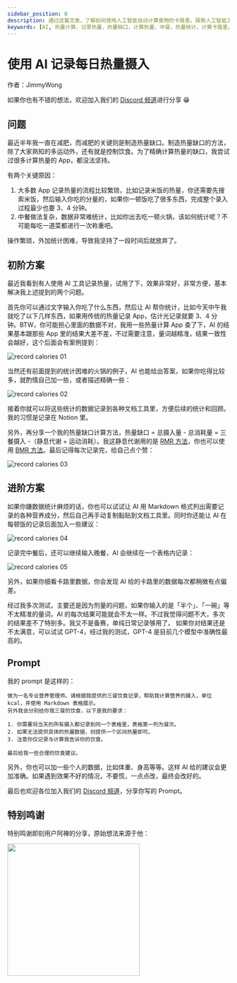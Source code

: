 ```yaml
---
sidebar_position: 0
description: 通过这篇文章，了解如何使用人工智能自动计算食物的卡路里。探索人工智能工具如何帮助您准确跟踪卡路里摄入量，即使是像火锅这样复杂的中式菜肴也不在话下。告别繁琐的手动输入，迎接轻松的卡路里计算。开始您的健康生活之旅吧。
keywords: [AI, 热量计算，记录热量，热量缺口，计算热量，中餐，热量统计，计算卡路里，记录卡路里，健康生活，饮食控制，减肥，计算工具，计算应用，PoleStar Chat, RMR, BMR]
---
```


# 使用 AI 记录每日热量摄入


作者：JimmyWong

如果你也有不错的想法，欢迎加入我们的 [Discord 频道](https://discord.gg/B7Z7wjuUPg)进行分享 😁

## 问题

最近半年我一直在减肥，而减肥的关键则是制造热量缺口。制造热量缺口的方法，除了大家熟知的多运动外，还有就是控制饮食。为了精确计算热量的缺口，我尝试过很多计算热量的 App，都没法坚持。

有两个关键原因：

1. 大多数 App 记录热量的流程比较繁琐，比如记录米饭的热量，你还需要先搜索米饭，然后输入你吃的分量的，如果你一顿饭吃了很多东西，完成整个录入过程最少也要 3、4 分钟。
2. 中餐做法复杂，数据非常难统计，比如你出去吃一顿火锅，该如何统计呢？不可能每吃一道菜都进行一次称重吧。

操作繁琐，外加统计困难，导致我坚持了一段时间后就放弃了。

## 初阶方案

最近我看到有人使用 AI 工具记录热量，试用了下，效果非常好，非常方便，基本解决我上述提到的两个问题。

首先你可以通过文字输入你吃了什么东西，然后让 AI 帮你统计，比如今天中午我就吃了以下几样东西，如果用传统的热量记录 App，估计光记录就要 3、4 分钟。BTW，你可能担心里面的数据不对，我用一些热量计算 App 查了下，AI 的结果基本跟那些 App 里的结果大差不差，不过需要注意，量词越精准，结果一致性会越好，这个后面会有案例提到：

![record calories 01](../assets/img/record-calories-01.png)

当然还有前面提到的统计困难的火锅的例子，AI 也能给出答案，如果你吃得比较多，就酌情自己加一些，或者描述精确一些：

![record calories 02](../assets/img/record-calories-02.png)

接着你就可以将这些统计的数据记录到各种文档工具里，方便后续的统计和回顾。我的习惯是记录在 Notion 里。

另外，再分享一个我的热量缺口计算方法，热量缺口 = 总摄入量 - 总消耗量 = 三餐摄入 -（静息代谢 + 运动消耗）。我这静息代谢用的是 [RMR 方法](https://purecalculators.com/zh-CN/rmr-resting-metabolic-rate-calculator)，你也可以使用 [BMR 方法](https://purecalculators.com/zh-CN/bmr-calculator)。最后记得每次记录完，给自己点个赞：

![record calories 03](../assets/img/record-calories-03.png)

## 进阶方案

如果你嫌数据统计麻烦的话，你也可以试试让 AI 用 Markdown 格式列出需要记录的各种营养成分，然后自己再手动复制黏贴到文档工具里。同时你还能让 AI 在每顿饭的记录后面加入一些建议：

![record calories 04](../assets/img/record-calories-04.png)

记录完中餐后，还可以继续输入晚餐，AI 会继续在一个表格内记录：

![record calories 05](../assets/img/record-calories-05.png)

另外，如果你细看卡路里数据，你会发现 AI 给的卡路里的数据每次都稍微有点偏差。

经过我多次测试，主要还是因为剂量的问题，如果你输入的是「半个」、「一碗」等不太精准的量词，AI 的每次结果可能就会不太一样。不过我觉得问题不大，多次的结果差不了特别多。我又不是备赛，单纯日常记录够用了。
如果你对结果还是不太满意，可以试试 GPT-4，经过我的测试，GPT-4 是目前几个模型中准确性最高的。

## Prompt

我的 prompt 是这样的：

```
做为一名专业营养管理师。请根据我提供的三餐饮食记录，帮助我计算营养的摄入，单位 kcal，并使用 Markdown 表格展示。
另外我会分别给你我三餐的饮食，以下是我的要求：

1. 你需要将当天的所有摄入都记录到同一个表格里，表格第一列为餐次。
2. 如果无法提供具体的热量数据，则提供一个区间热量即可。
3. 注意你仅记录与计算我告诉你的饮食。

最后给我一些合理的饮食建议。
```

另外，你也可以加一些个人的数据，比如体重、身高等等。这样 AI 给的建议会更加准确。如果遇到效果不好的情况，不要慌，一点点改，最终会改好的。

最后也欢迎各位加入我们的 [Discord 频道](https://discord.gg/B7Z7wjuUPg)，分享你写的 Prompt。

## 特别鸣谢

特别鸣谢即刻用户阿禅的分享，原始想法来源于他：

<img src={recordCalories06} width="300" />

